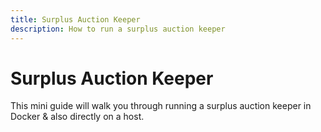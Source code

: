 ```yaml
---
title: Surplus Auction Keeper
description: How to run a surplus auction keeper
---
```


# Surplus Auction Keeper

This mini guide will walk you through running a surplus auction keeper in Docker & also directly on a host.

